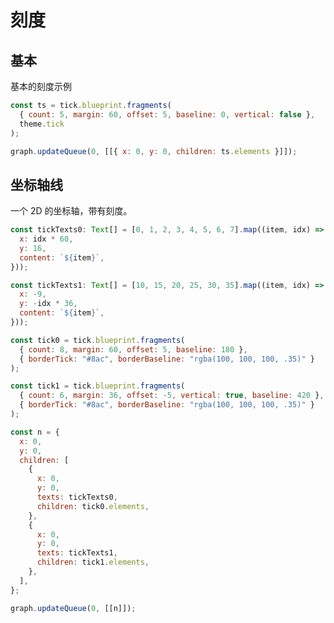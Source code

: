 # 刻度

## 基本

基本的刻度示例

```js
const ts = tick.blueprint.fragments(
  { count: 5, margin: 60, offset: 5, baseline: 0, vertical: false },
  theme.tick
);

graph.updateQueue(0, [[{ x: 0, y: 0, children: ts.elements }]]);
```

<div id="ptyTickBasic"></div>

## 坐标轴线

一个 2D 的坐标轴，带有刻度。

```js
const tickTexts0: Text[] = [0, 1, 2, 3, 4, 5, 6, 7].map((item, idx) => ({
  x: idx * 60,
  y: 16,
  content: `${item}`,
}));

const tickTexts1: Text[] = [10, 15, 20, 25, 30, 35].map((item, idx) => ({
  x: -9,
  y: -idx * 36,
  content: `${item}`,
}));

const tick0 = tick.blueprint.fragments(
  { count: 8, margin: 60, offset: 5, baseline: 180 },
  { borderTick: "#8ac", borderBaseline: "rgba(100, 100, 100, .35)" }
);

const tick1 = tick.blueprint.fragments(
  { count: 6, margin: 36, offset: -5, vertical: true, baseline: 420 },
  { borderTick: "#8ac", borderBaseline: "rgba(100, 100, 100, .35)" }
);

const n = {
  x: 0,
  y: 0,
  children: [
    {
      x: 0,
      y: 0,
      texts: tickTexts0,
      children: tick0.elements,
    },
    {
      x: 0,
      y: 0,
      texts: tickTexts1,
      children: tick1.elements,
    },
  ],
};

graph.updateQueue(0, [[n]]);
```

<div id="ptyTickAxis"></div>

